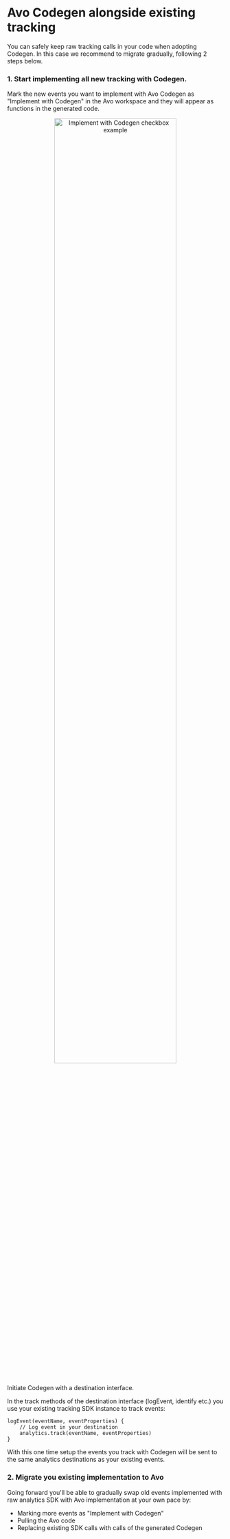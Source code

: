 
# Avo Codegen alongside existing tracking

You can safely keep raw tracking calls in your code when adopting Codegen. In this case we recommend to migrate gradually, following 2 steps below.

### 1. Start implementing all new tracking with Codegen.

Mark the new events you want to implement with Avo Codegen as "Implement with Codegen" in the Avo workspace and they will appear as functions in the generated code.

<center>
  <img
    src={'/images/best-practices/avo-functions-alongside-existing-tracking/implement-with-avo-example.png'}
    width="75%"
    alt="Implement with Codegen checkbox example"
  />
</center>

Initiate Codegen with a <Link passHref href="/implementation/destinations#destination-interface-callback-methods">destination interface</Link>.

In the track methods of the destination interface (logEvent, identify etc.) you use your existing tracking SDK instance to track events:

```pseudocode
logEvent(eventName, eventProperties) {
    // Log event in your destination
    analytics.track(eventName, eventProperties)
}
```

With this one time setup the events you track with Codegen will be sent to the same analytics destinations as your existing events.

### 2. Migrate you existing implementation to Avo

Going forward you'll be able to gradually swap old events implemented with raw analytics SDK with Avo implementation at your own pace by:

- Marking more events as "Implement with Codegen"
- Pulling the Avo code
- Replacing existing SDK calls with calls of the generated Codegen
